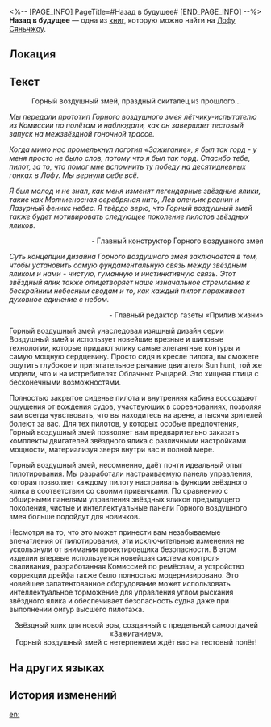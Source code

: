 <%-- [PAGE_INFO]
PageTitle=#Назад в будущее#
[END_PAGE_INFO] --%>
{{Дополнить}}
{{Книга Инфобокс
|id           = 117
|Название     = 
|Изображение  = Иконка Пергамент Сяньчжоу.png
|Мир          = Лофу Сяньчжоу
|Томов        = 1
|Автор        = <!--нужно добавить-->
|Описание     = Новая реклама гражданских звёздных яликов, запущенная брендом яликов Сяньчжоу «Зажигание».
|Том1         = {{tx}}
|Источник1    = {{tx|Отсутствует источник}}
|Персонажи    = 
|Фракции      = 
}}
'''Назад в будущее''' — одна из [[Книги|книг]], которую можно найти на [[Лофу Сяньчжоу]].

==Локация==
{{Отметка карты|<!--название карты-->|<!--id отметки-->}}

==Текст==
<div align="center">Горный воздушный змей, праздный скиталец из прошлого...</div>

''Мы передали прототип Горного воздушного змея лётчику-испытателю из Комиссии по полётам и наблюдали, как он завершает тестовый запуск на межзвёздной гоночной трассе.''

''Когда мимо нас промелькнул логотип «Зажигание», я был так горд - у меня просто не было слов, потому что я был так горд. Спасибо тебе, пилот, за то, что помог мне вспомнить ту победу на десятидневных гонках в Лофу. Мы вернули себе всё.''

''Я был молод и не знал, как меня изменят легендарные звёздные ялики, такие как Молниеносная серебряная нить, Лев оленьих равнин и Лазурный феникс небес. Я твёрдо верю, что Горный воздушный змей также будет мотивировать следующее поколение пилотов звёздных яликов.''<br /><div align="right"> - Главный конструктор Горного воздушного змея</div>

''Суть концепции дизайна Горного воздушного змея заключается в том, чтобы установить самую фундаментальную связь между звёздным яликом и нами - чистую, гуманную и инстинктивную связь. Этот звёздный ялик также олицетворяет наше изначальное стремление к бескрайним небесным сводам и то, как каждый пилот переживает духовное единение с небом.''<br /><div align="right"> - Главный редактор газеты «Прилив жизни»</div>

Горный воздушный змей унаследовал изящный дизайн серии Воздушный змей и использует новейшие врезные и шиповые технологии, которые придают ялику самые элегантные контуры и самую мощную сердцевину. Просто сидя в кресле пилота, вы сможете ощутить глубокое и притягательное рычание двигателя Sun hunt, той же модели, что и на истребителях Облачных Рыцарей. Это хищная птица с бесконечными возможностями.

Полностью закрытое сиденье пилота и внутренняя кабина воссоздают ощущения от вождения судов, участвующих в соревнованиях, позволяя вам всегда чувствовать, что вы находитесь на арене, а тысячи зрителей болеют за вас. Для тех пилотов, у которых особые предпочтения, Горный воздушный змей позволяет вам предварительно заказать комплекты двигателей звёздного ялика с различными настройками мощности, материализуя зверя внутри вас в полной мере.

Горный воздушный змей, несомненно, даёт почти идеальный опыт пилотирования. Мы разработали настраиваемую панель управления, которая позволяет каждому пилоту настраивать функции звёздного ялика в соответствии со своими привычками. По сравнению с обширными панелями управления звёздных яликов предыдущего поколения, чистые и интеллектуальные панели Горного воздушного змея больше подойдут для новичков.

Несмотря на то, что это может принести вам незабываемые впечатления от пилотирования, эти исключительные изменения не ускользнули от внимания проектировщика безопасности. В этом изделии впервые используется новейшая система контроля сваливания, разработанная Комиссией по ремёслам, а устройство коррекции дрейфа также было полностью модернизировано. Это новейшее запатентованное оборудование может использовать интеллектуальное торможение для управления углом рыскания звёздного ялика и обеспечивает безопасность судна даже при выполнении фигур высшего пилотажа.

<div align="center">Звёздный ялик для новой эры, созданный с предельной самоотдачей «Зажиганием».<br />
Горный воздушный змей с нетерпением ждёт вас на тестовый полёт!</div>

==На других языках==
{{На других языках
|en   = Back to the Future
|zhs  = 回到未来
|zht  = 回到未來
|ja   = バック・トゥ・ザ・未来
|ko   = 미래로의 귀환
|es   = Retorno al futuro
|fr   = Retour vers le futur
|ru   = Назад в будущее
|th   = กลับสู่อนาคต
|vi   = Về Đến Tương Lai
|de   = Rückkehr in die Zukunft
|id   = Kembali ke Masa Depan
|pt   = Retorno para o Futuro
}}

==История изменений==
{{История изменений|3.5}}

[[en:]]